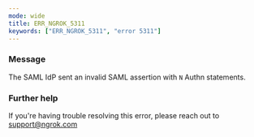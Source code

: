 ```yaml
---
mode: wide
title: ERR_NGROK_5311
keywords: ["ERR_NGROK_5311", "error 5311"]
---
```


### Message

The SAML IdP sent an invalid SAML assertion with `N` Authn statements.

### Further help

If you're having trouble resolving this error, please reach out to [support@ngrok.com](mailto:support@ngrok.com?subject=Help%20with%20ERR_NGROK_5311)
